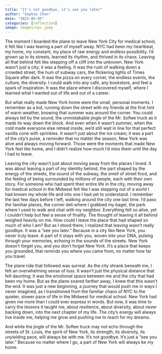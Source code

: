 ```yaml
---
title: "It's not goodbye, it's see you later"
author: "Sophie Chen"
date: "2025-05-05"
categories: [reflection]
image: images/nyc.jpeg
---
```


The moment I boarded the plane to leave New York City for medical school, it felt like I was tearing a part of myself away.
NYC had been my heartbeat, my home, my constant, my place of raw energy and endless possibility.
I’d grown up in its streets, learned its rhythm, and thrived in its chaos. Leaving all that behind felt like stepping off a cliff into the unknown.
New York wasn’t just a city; it was a feeling. It was the rush of walking down a crowded street, the hum of subway cars, the flickering lights of Times Square after dark.
It was the pizza on every corner, the endless events, the culture, the diversity.
I could walk into any café, any bookstore, and feel a spark of inspiration. It was the place where I discovered myself, where I learned what I wanted out of life and out of a career.

But what really made New York home were the small, personal moments. I remember as a kid, running down the street with my friends at the first hint of warm weather, knowing that summer was around the corner.
You could always tell by the sound, the unmistakable jingle of the Mr. Softee truck as it made its way down the block.
And even when it wasn’t summer, when the cold made everyone else retreat inside, we’d still wait in line for that perfect vanilla cone with sprinkles. It wasn’t just about the ice cream; it was a part 
of the city’s pulse, a reminder that no matter the season, New York was alive and always moving forward. Those were the moments that made New York feel like home, and I didn’t realize how much I’d miss them until the day I had to leave.

Leaving the city wasn’t just about moving away from the places I loved. It was about leaving a part of my identity behind, the part shaped by the energy of the streets, the sound of the subway, the smell of street food, and the feeling 
of being surrounded by millions of people, each with their own story. For someone who had spent their entire life in the city, moving away for medical school in the Midwest felt like I was stepping out of a world I had known my whole life 
and into one I had yet to understand. I remember the last few days before I left, walking around the city one last time. I’d pass the familiar places, the corner deli where I grabbed my bagel, the park where I used to walk and chat with my neighbor. 
Everything felt so alive, yet I couldn’t help but feel a sense of finality. The thought of leaving it all behind weighed heavily on me. How could I leave the place that had shaped so much of who I am?
But as I stood there, I realized that leaving wasn’t really goodbye. It was a “see you later.” Because in a city like New York, you never truly leave.
A part of it stays with you, woven into your DNA, pulsing through your memories, echoing in the sounds of the streets. New York doesn’t forget you, and you don’t forget New York. It’s a place that keeps you grounded, that reminds you where you came from, no matter how far you travel.

The plane ride that followed was surreal. As the city shrank beneath me, I felt an overwhelming sense of loss. It wasn’t just the physical distance that felt daunting; it was the emotional space between me and the city that had been my home.
But as the plane soared farther away, I knew that this wasn’t the end. It was just a new beginning, a journey that would push me in ways I never imagined, as I transitioned from the familiar chaos of NYC to the quieter, slower pace of life 
in the Midwest for medical school. New York had given me more than I could ever express in words. But now, it was time to carry the lessons it taught me, about resilience, about diversity, about never backing down, into the next chapter of my life.
The city’s energy will always live inside me, helping me grow and pushing me to reach for my dreams.

And while the jingle of the Mr. Softee truck may not echo through the streets of St. Louis, the spirit of New York, its strength, its diversity, its unyielding pace, will always be with me. 
It’s not goodbye. It’s just a “see you later.” Because no matter where I go, a part of New York will always be my home.


